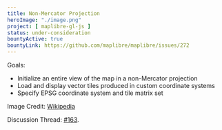 ```yaml
---
title: Non-Mercator Projection
heroImage: "./image.png"
project: [ maplibre-gl-js ]
status: under-consideration
bountyActive: true
bountyLink: https://github.com/maplibre/maplibre/issues/272
---
```


Goals:

- Initialize an entire view of the map in a non-Mercator projection
- Load and display vector tiles produced in custom coordinate systems
- Specify EPSG coordinate system and tile matrix set

Image Credit: <a href="https://upload.wikimedia.org/wikipedia/commons/f/fa/Mercator-proj.png">Wikipedia</a>

Discussion Thread: [#163](https://github.com/maplibre/maplibre/discussions/163).
